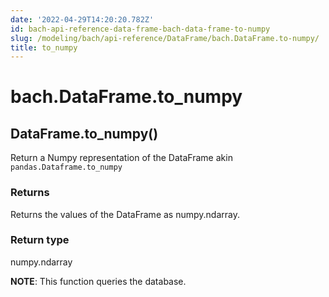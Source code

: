 ```yaml
---
date: '2022-04-29T14:20:20.782Z'
id: bach-api-reference-data-frame-bach-data-frame-to-numpy
slug: /modeling/bach/api-reference/DataFrame/bach.DataFrame.to-numpy/
title: to_numpy
---
```


# bach.DataFrame.to_numpy

<div class="method">
<h2 class="signature-class"><span class="additional-name">DataFrame.</span><span class="name">to_numpy(</span><small class="parameter-list"></small>)</h2>


<div class="content">

Return a Numpy representation of the DataFrame akin `pandas.Dataframe.to_numpy`


### Returns

Returns the values of the DataFrame as numpy.ndarray.



### Return type

numpy.ndarray


**NOTE**: This function queries the database.


</div>

</div>
